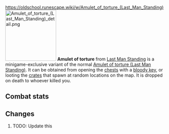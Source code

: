 https://oldschool.runescape.wiki/w/Amulet_of_torture_(Last_Man_Standing)
{{Infobox Item
|name = Amulet of torture
|image = [[File:Amulet of torture (Last Man Standing).png]]
|release = [[4 August]] [[2016]]
|update = Last Man Standing Beta and Splashing Restrictions  # TODO: Update this
|members = No
|quest = No
|tradeable = No
|placeholder = No
|equipable = Yes
|stackable = No
|noteable = Yes
|options = Wear, Drop
|examine = A deep sense of torture burns within this powerful amulet.
|value = 10
|alchable = No
|weight = 0.01
|id = 27173
}}
[[File:Amulet of torture (Last Man Standing) detail.png|160px|left]]
'''Amulet of torture''' from [[Last Man Standing]] is a minigame-exclusive variant of the normal [[Amulet of torture (Last Man Standing)]]. It can be obtained from opening the [[Chest (Last Man Standing)|chests]] with a [[bloody key]], or looting the [[Crate (Last Man Standing)|crates]] that spawn at random locations on the map. It is dropped on death to whoever killed you.

==Combat stats==
{{Infobox Bonuses
|astab = 15
|aslash = 15
|acrush = 15
|amagic = 0
|arange = 0
|dstab = 0
|dslash = 0
|dcrush = 0
|dmagic = 0
|drange = 0
|str = 10
|rstr = 0
|mdmg = 0
|prayer = 2
|slot = neck
|image = [[File:Amulet of torture (Last Man Standing) equipped male.png|160px]]
|altimage = [[File:Amulet of torture (Last Man Standing) equipped female.png|160px]]
}}

==Changes==
# TODO: Update this
{{Subject changes header}}
{{Subject changes
|date = 4 August 2016
|update = Last Man Standing
|change = The item was made fully available with the release of Last Man Standing.
}}
{{Subject changes footer}}

{{Last Man Standing In-game Items}}